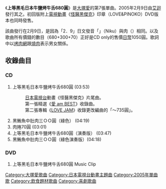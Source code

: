 {{Infobox song
| name       = 上等黑毛日本牛鹽烤牛舌680圓<br /><small>{{lang|ja|黒毛和牛上塩タン焼680円}}</small>
| type       = [[單曲|單曲]]
| artist     = [[大塚愛|大塚愛]]
| cover      = 
<!-- 未知參數 | background = yellow -->
| released   = 2005年2月9日
| recorded   = 
| genre      = [[J-POP|J-POP]]
| length     = 19分18秒
| label      = [[avex_trax|avex trax]]
| producer   = 
| A-side     = 上等黑毛日本牛鹽烤牛舌680圓
| B-side     = 黑鮪魚中肚肉三ＯＯ圓（綠色）
| writer     = [[大塚愛|愛]]
| from_album = [[LOVE_JAM|LOVE JAM]]
| prev_title = [[好愛你。|好愛你。]]
| prev_year  = 2004
| next_title = [[SMILY/彈珠|SMILY／彈珠]]
| next_year  = 2005
}}
《'''上等黑毛日本牛鹽烤牛舌680圓'''》是[[大塚愛|大塚愛]]的第7張單曲。2005年2月9日由[[艾迴|艾迴]]發行其之。初回版附上[[電視動畫|電視動畫]]《[[怪醫黑傑克|怪醫黑傑克]]》印章（LOVE&PINOKO）DVD版本也同時發售。

該曲發行在2月9日，是因為「2．9」日文發音「{{lang|ja|に．く}}」（Niku）與肉（{{lang|ja|にく}}）相同。以及歌曲所有價錢的數目（680+300+70）正好是CD only的售價[[日幣|日幣]]1050圓。歌詞中以[[烤肉網|烤肉網]]跟[[日式燒肉|燒肉]]表示男女關係。

== 收錄曲目 ==
=== CD ===
#上等黑毛日本牛鹽烤牛舌680圓 (03:53)
#:[[日本電視台|日本電視台]]動畫《怪醫黑傑克》片尾曲。
#:第一張精選《[[愛_am_BEST|愛 am BEST]]》收錄曲。
#:第二張專輯《[[LOVE_JAM|LOVE JAM]]》收錄更改編曲的「～735圓」。
#黑鮪魚中肚肉三ＯＯ圓（綠色） (04:19)
#肉捲70圓 (03:01)
#上等黑毛日本牛鹽烤牛舌680圓（演奏版） (03:47)
#黑鮪魚中肚肉三ＯＯ圓（綠色演奏版）(04:18)

=== DVD ===
#上等黑毛日本牛鹽烤牛舌680圓 Music Clip

{{大塚愛}}
{{怪医黑杰克}}
{{DEFAULTSORT:Kuroge Wagyu Joshio Tan Yaki 680 Yen}}
[[Category:大塚愛歌曲|Category:大塚愛歌曲]]
[[Category:日本電視台動畫主題曲|Category:日本電視台動畫主題曲]]
[[Category:2005年單曲|Category:2005年單曲]]
[[Category:怪醫黑傑克|歌]]
[[Category:飲食題材歌曲|Category:飲食題材歌曲]]
[[Category:喜劇歌曲|Category:喜劇歌曲]]

{{Single-stub}}